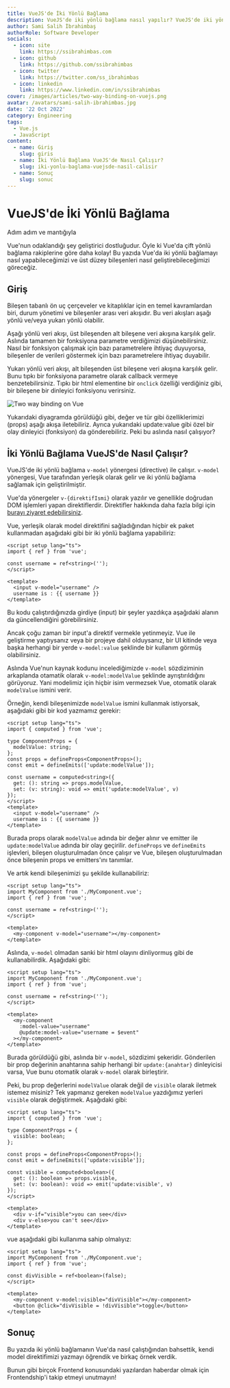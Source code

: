 ---
title: VueJS'de İki Yönlü Bağlama
description: VueJS'de iki yönlü bağlama nasıl yapılır? VueJS'de iki yönlü bağlama örneği.
author: Sami Salih İbrahimbaş
authorRole: Software Developer
socials:
  - icon: site
    link: https://ssibrahimbas.com
  - icon: github
    link: https://github.com/ssibrahimbas
  - icon: twitter
    link: https://twitter.com/ss_ibrahimbas
  - icon: linkedin
    link: https://www.linkedin.com/in/ssibrahimbas
cover: /images/articles/two-way-binding-on-vuejs.png
avatar: /avatars/sami-salih-ibrahimbas.jpg
date: '22 Oct 2022'
category: Engineering
tags:
  - Vue.js
  - JavaScript
content:
  - name: Giriş
    slug: giris
  - name: İki Yönlü Bağlama VueJS'de Nasıl Çalışır?
    slug: iki-yonlu-baglama-vuejsde-nasil-calisir
  - name: Sonuç
    slug: sonuc
---

# VueJS'de İki Yönlü Bağlama

Adım adım ve mantığıyla

Vue'nun odaklandığı şey geliştirici dostluğudur. Öyle ki Vue'da çift yönlü bağlama rakiplerine göre daha kolay! Bu yazıda Vue'da iki yönlü bağlamayı nasıl yapabileceğimizi ve üst düzey bileşenleri nasıl geliştirebileceğimizi göreceğiz.

## Giriş

Bileşen tabanlı ön uç çerçeveler ve kitaplıklar için en temel kavramlardan biri, durum yönetimi ve bileşenler arası veri akışıdır. Bu veri akışları aşağı yönlü ve/veya yukarı yönlü olabilir.

Aşağı yönlü veri akışı, üst bileşenden alt bileşene veri akışına karşılık gelir. Aslında tamamen bir fonksiyona parametre verdiğimizi düşünebilirsiniz. Nasıl bir fonksiyon çalışmak için bazı parametrelere ihtiyaç duyuyorsa, bileşenler de verileri göstermek için bazı parametrelere ihtiyaç duyabilir.

Yukarı yönlü veri akışı, alt bileşenden üst bileşene veri akışına karşılık gelir. Bunu tıpkı bir fonksiyona parametre olarak callback vermeye benzetebilirsiniz. Tıpkı bir html elementine bir `onclick` özelliği verdiğiniz gibi, bir bileşene bir dinleyici fonksiyonu verirsiniz.

![Two way binding on Vue](./two-way-binding.png)

Yukarıdaki diyagramda görüldüğü gibi, değer ve tür gibi özelliklerimizi (props) aşağı akışa iletebiliriz. Ayrıca yukarıdaki update:value gibi özel bir olay dinleyici (fonksiyon) da gönderebiliriz. Peki bu aslında nasıl çalışıyor?

## İki Yönlü Bağlama VueJS'de Nasıl Çalışır?

VueJS'de iki yönlü bağlama `v-model` yönergesi (directive) ile çalışır. `v-model` yönergesi, Vue tarafından yerleşik olarak gelir ve iki yönlü bağlama sağlamak için geliştirilmiştir.

Vue'da yönergeler `v-{direktifIsmi}` olarak yazılır ve genellikle doğrudan DOM işlemleri yapan direktiflerdir. Direktifler hakkında daha fazla bilgi için [burayı ziyaret edebilirsiniz](https://vuejs.org/guide/reusability/custom-directives.html#introduction).

Vue, yerleşik olarak model direktifini sağladığından hiçbir ek paket kullanmadan aşağıdaki gibi bir iki yönlü bağlama yapabiliriz:

```vue
<script setup lang="ts">
import { ref } from 'vue';

const username = ref<string>('');
</script>

<template>
  <input v-model="username" />
  username is : {{ username }}
</template>
```

Bu kodu çalıştırdığınızda girdiye (input) bir şeyler yazdıkça aşağıdaki alanın da güncellendiğini görebilirsiniz.

Ancak çoğu zaman bir input'a direktif vermekle yetinmeyiz. Vue ile geliştirme yaptıysanız veya bir projeye dahil olduysanız, bir UI kitinde veya başka herhangi bir yerde `v-model:value` şeklinde bir kullanım görmüş olabilirsiniz.

Aslında Vue'nun kaynak kodunu incelediğimizde `v-model` sözdiziminin arkaplanda otamatik olarak `v-model:modelValue` şeklinde ayrıştırıldığını görüyoruz. Yani modelimiz için hiçbir isim vermezsek Vue, otomatik olarak `modelValue` ismini verir.

Örneğin, kendi bileşenimizde `modelValue` ismini kullanmak istiyorsak, aşağıdaki gibi bir kod yazmamız gerekir:

```vue
<script setup lang="ts">
import { computed } from 'vue';

type ComponentProps = {
  modelValue: string;
};
const props = defineProps<ComponentProps>();
const emit = defineEmits(['update:modelValue']);

const username = computed<string>({
  get: (): string => props.modelValue,
  set: (v: string): void => emit('update:modelValue', v)
});
</script>
<template>
  <input v-model="username" />
  username is : {{ username }}
</template>
```

Burada props olarak `modelValue` adında bir değer alınır ve emitter ile `update:modelValue` adında bir olay geçirilir. `defineProps` ve `defineEmits` işlevleri, bileşen oluşturulmadan önce çalışır ve Vue, bileşen oluşturulmadan önce bileşenin props ve emitters'ını tanımlar.

Ve artık kendi bileşenimizi şu şekilde kullanabiliriz:

```vue
<script setup lang="ts">
import MyComponent from './MyComponent.vue';
import { ref } from 'vue';

const username = ref<string>('');
</script>

<template>
  <my-component v-model="username"></my-component>
</template>
```

Aslında, `v-model` olmadan sanki bir html olayını dinliyormuş gibi de kullanabilirdik. Aşağıdaki gibi:

```vue
<script setup lang="ts">
import MyComponent from './MyComponent.vue';
import { ref } from 'vue';

const username = ref<string>('');
</script>

<template>
  <my-component
    :model-value="username"
    @update:model-value="username = $event"
  ></my-component>
</template>
```

Burada görüldüğü gibi, aslında bir `v-model`, sözdizimi şekeridir. Gönderilen bir prop değerinin anahtarına sahip herhangi bir `update:{anahtar}` dinleyicisi varsa, Vue bunu otomatik olarak `v-model` olarak birleştirir.

Peki, bu prop değerlerini `modelValue` olarak değil de `visible` olarak iletmek istemez misiniz? Tek yapmanız gereken `modelValue` yazdığımız yerleri `visible` olarak değiştirmek. Aşağıdaki gibi:

```vue
<script setup lang="ts">
import { computed } from 'vue';

type ComponentProps = {
  visible: boolean;
};

const props = defineProps<ComponentProps>();
const emit = defineEmits(['update:visible']);

const visible = computed<boolean>({
  get: (): boolean => props.visible,
  set: (v: boolean): void => emit('update:visible', v)
});
</script>

<template>
  <div v-if="visible">you can see</div>
  <div v-else>you can't see</div>
</template>
```

vue aşağıdaki gibi kullanıma sahip olmalıyız:

```vue
<script setup lang="ts">
import MyComponent from './MyComponent.vue';
import { ref } from 'vue';

const divVisible = ref<boolean>(false);
</script>

<template>
  <my-component v-model:visible="divVisible"></my-component>
  <button @click="divVisible = !divVisible">toggle</button>
</template>
```

## Sonuç

Bu yazıda iki yönlü bağlamanın Vue'da nasıl çalıştığından bahsettik, kendi model direktifimizi yazmayı öğrendik ve birkaç örnek verdik.

Bunun gibi birçok Frontend konusundaki yazılardan haberdar olmak için Frontendship'i takip etmeyi unutmayın!
